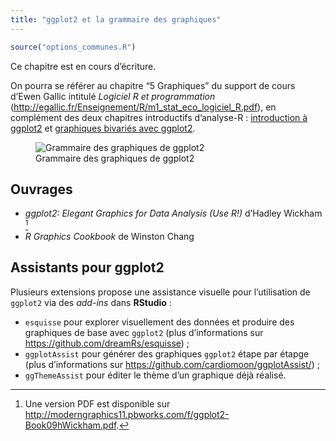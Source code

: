 ```yaml
---
title: "ggplot2 et la grammaire des graphiques"
---
```


```r
source("options_communes.R")
```

<div class="important">
Ce chapitre est en cours d'écriture.
</div>

On pourra se référer au chapitre <q>5 Graphiques</q> du support de cours d'Ewen Gallic intitulé *Logiciel R et programmation* (<http://egallic.fr/Enseignement/R/m1_stat_eco_logiciel_R.pdf>), en complément des deux chapitres introductifs d'analyse-R : [introduction à ggplot2](intro-ggplot2.html) et [graphiques bivariés avec ggplot2](graphiques-bivaries-ggplot2.html).

![Grammaire des graphiques de ggplot2](images/ggplot-grammar-of-graphics.png)



## Ouvrages

- *ggplot2: Elegant Graphics for Data Analysis (Use R!)* d'Hadley Wickham ^[Une version PDF est disponible sur <http://moderngraphics11.pbworks.com/f/ggplot2-Book09hWickham.pdf>.]
- *R Graphics Cookbook* de Winston Chang


## Assistants pour ggplot2

Plusieurs extensions propose une assistance visuelle pour l'utilisation de `ggplot2`{.pkg} via des *add-ins* dans **RStudio** :

- `esquisse`{.pkg} pour explorer visuellement des données et produire des graphiques de base avec `ggplot2`{.pkg} (plus d'informations sur <https://github.com/dreamRs/esquisse>) ;
- `ggplotAssist`{.pkg} pour générer des graphiques `ggplot2`{.pkg} étape par étapge (plus d'informations sur <https://github.com/cardiomoon/ggplotAssist/>) ;
- `ggThemeAssist`{.pkg} pour éditer le thème d'un graphique déjà réalisé.

